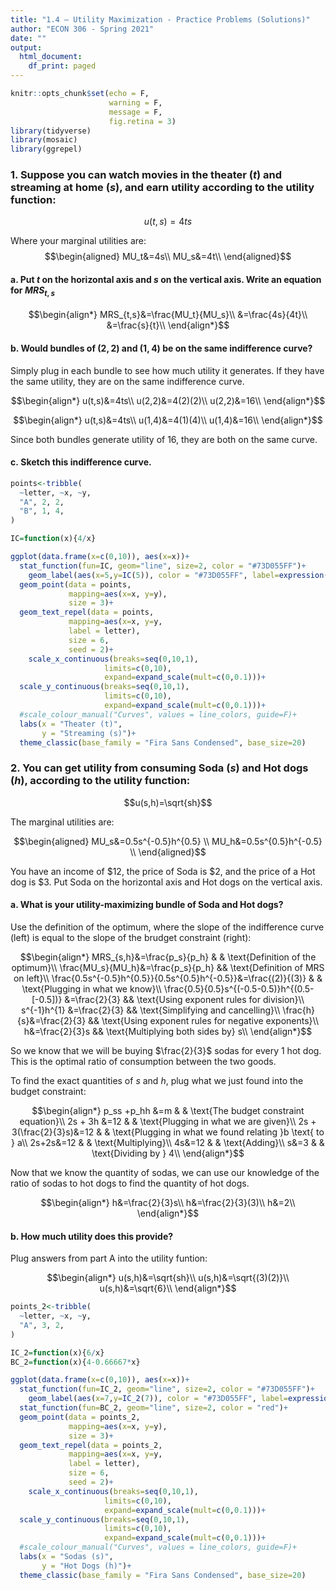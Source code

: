 ```yaml
---
title: "1.4 — Utility Maximization - Practice Problems (Solutions)"
author: "ECON 306 - Spring 2021"
date: ""
output:
  html_document:
    df_print: paged
---
```


```r
knitr::opts_chunk$set(echo = F,
                      warning = F,
                      message = F,
                      fig.retina = 3)
library(tidyverse)
library(mosaic)
library(ggrepel)
```

### 1. Suppose you can watch movies in the theater ($t$) and streaming at home ($s$), and earn utility according to the utility function: 
$$u(t,s)=4ts$$

Where your marginal utilities are: 
$$\begin{aligned}
MU_t&=4s\\
MU_s&=4t\\ \end{aligned}$$

#### a. Put $t$ on the horizontal axis and $s$ on the vertical axis. Write an equation for $MRS_{t,s}$ 

$$\begin{align*}
	MRS_{t,s}&=\frac{MU_t}{MU_s}\\
	&=\frac{4s}{4t}\\
	&=\frac{s}{t}\\
	\end{align*}$$

#### b. Would bundles of $(2,2)$ and $(1,4)$ be on the same indifference curve?

Simply plug in each bundle to see how much utility it generates. If they have the same utility, they are on the same indifference curve.

$$\begin{align*}
		u(t,s)&=4ts\\
		u(2,2)&=4(2)(2)\\
		u(2,2)&=16\\	
\end{align*}$$

$$\begin{align*}
		u(t,s)&=4ts\\
		u(1,4)&=4(1)(4)\\
		u(1,4)&=16\\	
\end{align*}$$

Since both bundles generate utility of 16, they are both on the same curve.

#### c. Sketch this indifference curve. 

```r
points<-tribble(
  ~letter, ~x, ~y,
  "A", 2, 2,
  "B", 1, 4,
)

IC=function(x){4/x}

ggplot(data.frame(x=c(0,10)), aes(x=x))+
  stat_function(fun=IC, geom="line", size=2, color = "#73D055FF")+
    geom_label(aes(x=5,y=IC(5)), color = "#73D055FF", label=expression(u==16), size = 4)+
  geom_point(data = points,
             mapping=aes(x=x, y=y),
             size = 3)+
  geom_text_repel(data = points,
             mapping=aes(x=x, y=y,
             label = letter),
             size = 6,
             seed = 2)+
    scale_x_continuous(breaks=seq(0,10,1),
                     limits=c(0,10),
                     expand=expand_scale(mult=c(0,0.1)))+
  scale_y_continuous(breaks=seq(0,10,1),
                     limits=c(0,10),
                     expand=expand_scale(mult=c(0,0.1)))+
  #scale_colour_manual("Curves", values = line_colors, guide=F)+
  labs(x = "Theater (t)",
       y = "Streaming (s)")+
  theme_classic(base_family = "Fira Sans Condensed", base_size=20)
```


### 2. You can get utility from consuming Soda $(s)$ and Hot dogs $(h)$, according to the utility function:

$$u(s,h)=\sqrt{sh}$$

The marginal utilities are:

$$\begin{aligned}
MU_s&=0.5s^{-0.5}h^{0.5}	\\
MU_h&=0.5s^{0.5}h^{-0.5} \\ \end{aligned}$$

You have an income of $12, the price of Soda is $2, and the price of a Hot dog is $3. Put Soda on the horizontal axis and Hot dogs on the vertical axis.

#### a. What is your utility-maximizing bundle of Soda and Hot dogs?

Use the definition of the optimum, where the slope of the indifference curve (left) is equal to the slope of the brudget constraint (right): 

$$\begin{align*}
MRS_{s,h}&=\frac{p_s}{p_h} & & \text{Definition of the optimum}\\
\frac{MU_s}{MU_h}&=\frac{p_s}{p_h} && \text{Definition of MRS on left}\\
\frac{0.5s^{-0.5}h^{0.5}}{0.5s^{0.5}h^{-0.5}}&=\frac{(2)}{(3)} & & \text{Plugging in what we know}\\
		\frac{0.5}{0.5}s^{(-0.5-0.5)}h^{(0.5-[-0.5])} &=\frac{2}{3} && \text{Using exponent rules for division}\\
		s^{-1}h^{1} &=\frac{2}{3} && \text{Simplifying and cancelling}\\
		\frac{h}{s}&=\frac{2}{3} && \text{Using exponent rules for negative exponents}\\
	h&=\frac{2}{3}s && \text{Multiplying both sides by} s\\	
\end{align*}$$

So we know that we will be buying $\frac{2}{3}$ sodas for every 1 hot dog. This is the optimal ratio of consumption between the two goods. 

To find the exact quantities of $s$ and $h$, plug what we just found into the budget constraint:

$$\begin{align*}
p_ss +p_hh &=m & & \text{The budget constraint equation}\\
2s + 3h &=12 & & \text{Plugging in what we are given}\\
2s + 3(\frac{2}{3}s)&=12 & & \text{Plugging in what we found relating }b \text{ to } a\\
2s+2s&=12 & & \text{Multiplying}\\
4s&=12 & & \text{Adding}\\
s&=3 & & \text{Dividing by } 4\\	
\end{align*}$$

Now that we know the quantity of sodas, we can use our knowledge of the ratio of sodas to hot dogs to find the quantity of hot dogs. 

$$\begin{align*}
h&=\frac{2}{3}s\\
h&=\frac{2}{3}(3)\\
h&=2\\ 	
\end{align*}$$


#### b. How much utility does this provide?

Plug answers from part A into the utility funtion:

$$\begin{align*}
u(s,h)&=\sqrt{sh}\\
u(s,h)&=\sqrt{(3)(2)}\\
u(s,h)&=\sqrt{6}\\	
\end{align*}$$

```r
points_2<-tribble(
  ~letter, ~x, ~y,
  "A", 3, 2,
)

IC_2=function(x){6/x}
BC_2=function(x){4-0.66667*x}

ggplot(data.frame(x=c(0,10)), aes(x=x))+
  stat_function(fun=IC_2, geom="line", size=2, color = "#73D055FF")+
    geom_label(aes(x=7,y=IC_2(7)), color = "#73D055FF", label=expression(u==sqrt(6)), size = 4)+
  stat_function(fun=BC_2, geom="line", size=2, color = "red")+
  geom_point(data = points_2,
             mapping=aes(x=x, y=y),
             size = 3)+
  geom_text_repel(data = points_2,
             mapping=aes(x=x, y=y,
             label = letter),
             size = 6,
             seed = 2)+
    scale_x_continuous(breaks=seq(0,10,1),
                     limits=c(0,10),
                     expand=expand_scale(mult=c(0,0.1)))+
  scale_y_continuous(breaks=seq(0,10,1),
                     limits=c(0,10),
                     expand=expand_scale(mult=c(0,0.1)))+
  #scale_colour_manual("Curves", values = line_colors, guide=F)+
  labs(x = "Sodas (s)",
       y = "Hot Dogs (h)")+
  theme_classic(base_family = "Fira Sans Condensed", base_size=20)
```